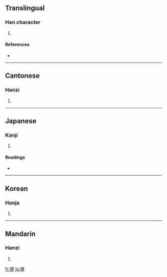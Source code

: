 ==Translingual==

===Han character===
{{Han char|rn=9|rad=人|as=14|sn=16|four=2522<sub>7</sub>|canj=人廿田弓 (OTWN)}}

# {{defn|Han}}

====References====
* {{Han ref|kx=0120.080|dkj=01236|dj=0254.010|hdz=10230.030|uh=511A|ud=20762|bh=E8F7|bd=59639}}

----

==Cantonese==

===Hanzi===
{{yue-hanzi|jyut=|y=mung5}}

# {{defn|Cantonese}}

----

==Japanese==

===Kanji===
{{ja-kanji|grade=|rs=人14}}

# {{defn|Japanese}}

====Readings====
* {{ja-readings|on=[[ぼう]] (bō), [[もう]] (mō)|kun=[[くらい]] (kurai), [[はかない]] (hakanai)}}

----

==Korean==

===Hanja===
{{ko-hanja|hangeul=멍|rv=meong|mr=mŏng}}

# {{defn|Korean}}

----

==Mandarin==

===Hanzi===
{{cmn-hanzi|pin=[[méng]] ([[meng2]])|wg=meng<sup>2</sup>}}

# {{defn|Mandarin}}

[[fr:儚]]
[[ja:儚]]